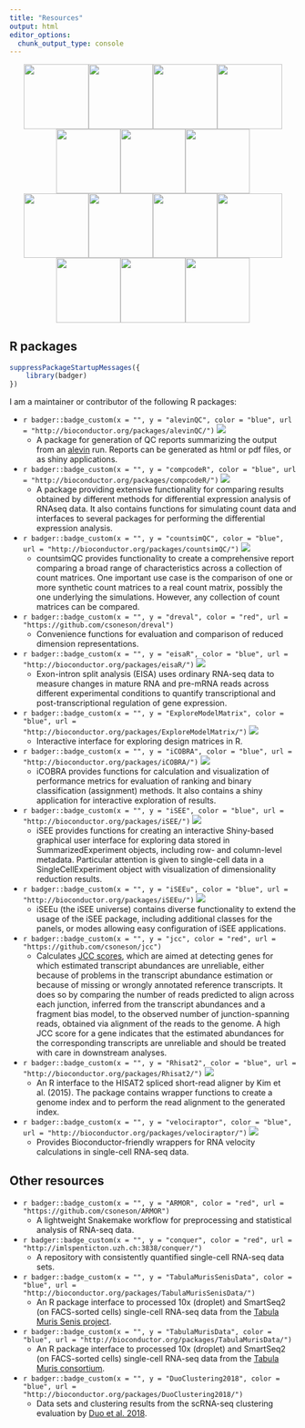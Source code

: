 ```yaml
---
title: "Resources"
output: html
editor_options: 
  chunk_output_type: console
---
```


<center>[![](stickers/alevinQC.png){width="3cm"}](https://bioconductor.org/packages/alevinQC/)[![](stickers/ARMOR.png){width="3cm"}](https://github.com/csoneson/ARMOR)[![](stickers/bettr.png){width="3cm"}](https://github.com/federicomarini/bettr)[![](stickers/countsimQC.png){width="3cm"}](https://bioconductor.org/packages/countsimQC/)[![](stickers/einprot.png){width="3cm"}](https://github.com/fmicompbio/einprot)[![](stickers/eisaR.png){width="3cm"}](https://bioconductor.org/packages/eisaR/)[![](stickers/emm_logo.png){width="3cm"}](https://bioconductor.org/packages/ExploreModelMatrix/)</center>

<center>[![](stickers/iCOBRA.png){width="3cm"}](https://bioconductor.org/packages/iCOBRA/)[![](stickers/iSEE.png){width="3cm"}](https://bioconductor.org/packages/iSEE/)[![](stickers/iSEEu.png){width="3cm"}](https://bioconductor.org/packages/iSEEu/)[![](stickers/mutscan.png){width="3cm"}](https://github.com/fmicompbio/mutscan)[![](stickers/sketchR.png){width="3cm"}](https://bioconductor.org/packages/sketchR/)[![](stickers/treeclimbR){width="3cm"}](https://github.com/csoneson/treeclimbR)[![](stickers/velociraptor_sticker.png){width="3cm"}](https://bioconductor.org/packages/velociraptor/)</center>

## R packages

```r
suppressPackageStartupMessages({
    library(badger)
})
```

I am a maintainer or contributor of the following R packages:

-   `r badger::badge_custom(x = "", y = "alevinQC", color = "blue", url = "http://bioconductor.org/packages/alevinQC/")` <img src="https://bioconductor.org/shields/years-in-bioc/alevinQC.svg"/>
    -   A package for generation of QC reports summarizing the output from an [alevin](https://salmon.readthedocs.io/en/latest/alevin.html) run. Reports can be generated as html or pdf files, or as shiny applications.
-   `r badger::badge_custom(x = "", y = "compcodeR", color = "blue", url = "http://bioconductor.org/packages/compcodeR/")` <img src="https://bioconductor.org/shields/years-in-bioc/compcodeR.svg"/>
    -   A package providing extensive functionality for comparing results obtained by different methods for differential expression analysis of RNAseq data. It also contains functions for simulating count data and interfaces to several packages for performing the differential expression analysis.
-   `r badger::badge_custom(x = "", y = "countsimQC", color = "blue", url = "http://bioconductor.org/packages/countsimQC/")` <img src="https://bioconductor.org/shields/years-in-bioc/countsimQC.svg"/>
    -   countsimQC provides functionality to create a comprehensive report comparing a broad range of characteristics across a collection of count matrices. One important use case is the comparison of one or more synthetic count matrices to a real count matrix, possibly the one underlying the simulations. However, any collection of count matrices can be compared.
-   `r badger::badge_custom(x = "", y = "dreval", color = "red", url = "https://github.com/csoneson/dreval")`
    -   Convenience functions for evaluation and comparison of reduced dimension representations.
-   `r badger::badge_custom(x = "", y = "eisaR", color = "blue", url = "http://bioconductor.org/packages/eisaR/")` <img src="https://bioconductor.org/shields/years-in-bioc/eisaR.svg"/>
    -   Exon-intron split analysis (EISA) uses ordinary RNA-seq data to measure changes in mature RNA and pre-mRNA reads across different experimental conditions to quantify transcriptional and post-transcriptional regulation of gene expression.
-   `r badger::badge_custom(x = "", y = "ExploreModelMatrix", color = "blue", url = "http://bioconductor.org/packages/ExploreModelMatrix/")` <img src="https://bioconductor.org/shields/years-in-bioc/ExploreModelMatrix.svg"/>
    -   Interactive interface for exploring design matrices in R.
-   `r badger::badge_custom(x = "", y = "iCOBRA", color = "blue", url = "http://bioconductor.org/packages/iCOBRA/")` <img src="https://bioconductor.org/shields/years-in-bioc/iCOBRA.svg"/>
    -   iCOBRA provides functions for calculation and visualization of performance metrics for evaluation of ranking and binary classification (assignment) methods. It also contains a shiny application for interactive exploration of results.
-   `r badger::badge_custom(x = "", y = "iSEE", color = "blue", url = "http://bioconductor.org/packages/iSEE/")` <img src="https://bioconductor.org/shields/years-in-bioc/iSEE.svg"/>
    -   iSEE provides functions for creating an interactive Shiny-based graphical user interface for exploring data stored in SummarizedExperiment objects, including row- and column-level metadata. Particular attention is given to single-cell data in a SingleCellExperiment object with visualization of dimensionality reduction results.
-   `r badger::badge_custom(x = "", y = "iSEEu", color = "blue", url = "http://bioconductor.org/packages/iSEEu/")` <img src="https://bioconductor.org/shields/years-in-bioc/iSEEu.svg"/>
    -   iSEEu (the iSEE universe) contains diverse functionality to extend the usage of the iSEE package, including additional classes for the panels, or modes allowing easy configuration of iSEE applications.
-   `r badger::badge_custom(x = "", y = "jcc", color = "red", url = "https://github.com/csoneson/jcc")`
    -   Calculates [JCC scores](http://www.life-science-alliance.org/content/2/1/e201800175.abstract), which are aimed at detecting genes for which estimated transcript abundances are unreliable, either because of problems in the transcript abundance estimation or because of missing or wrongly annotated reference transcripts. It does so by comparing the number of reads predicted to align across each junction, inferred from the transcript abundances and a fragment bias model, to the observed number of junction-spanning reads, obtained via alignment of the reads to the genome. A high JCC score for a gene indicates that the estimated abundances for the corresponding transcripts are unreliable and should be treated with care in downstream analyses.
-   `r badger::badge_custom(x = "", y = "Rhisat2", color = "blue", url = "http://bioconductor.org/packages/Rhisat2/")` <img src="https://bioconductor.org/shields/years-in-bioc/Rhisat2.svg"/>
    -   An R interface to the HISAT2 spliced short-read aligner by Kim et al. (2015). The package contains wrapper functions to create a genome index and to perform the read alignment to the generated index.
-   `r badger::badge_custom(x = "", y = "velociraptor", color = "blue", url = "http://bioconductor.org/packages/velociraptor/")` <img src="https://bioconductor.org/shields/years-in-bioc/velociraptor.svg"/>
    -   Provides Bioconductor-friendly wrappers for RNA velocity calculations in single-cell RNA-seq data.

## Other resources

-   `r badger::badge_custom(x = "", y = "ARMOR", color = "red", url = "https://github.com/csoneson/ARMOR")`
    -   A lightweight Snakemake workflow for preprocessing and statistical analysis of RNA-seq data.
-   `r badger::badge_custom(x = "", y = "conquer", color = "red", url = "http://imlspenticton.uzh.ch:3838/conquer/")`
    -   A repository with consistently quantified single-cell RNA-seq data sets.
-   `r badger::badge_custom(x = "", y = "TabulaMurisSenisData", color = "blue", url = "http://bioconductor.org/packages/TabulaMurisSenisData/")`
    -   An R package interface to processed 10x (droplet) and SmartSeq2 (on FACS-sorted cells) single-cell RNA-seq data from the [Tabula Muris Senis project](https://tabula-muris-senis.ds.czbiohub.org/).
-   `r badger::badge_custom(x = "", y = "TabulaMurisData", color = "blue", url = "http://bioconductor.org/packages/TabulaMurisData/")`
    -   An R package interface to processed 10x (droplet) and SmartSeq2 (on FACS-sorted cells) single-cell RNA-seq data from the [Tabula Muris consortium](http://tabula-muris.ds.czbiohub.org/).
-   `r badger::badge_custom(x = "", y = "DuoClustering2018", color = "blue", url = "http://bioconductor.org/packages/DuoClustering2018/")`
    -   Data sets and clustering results from the scRNA-seq clustering evaluation by [Duo et al. 2018](https://f1000research.com/articles/7-1141/v2).
